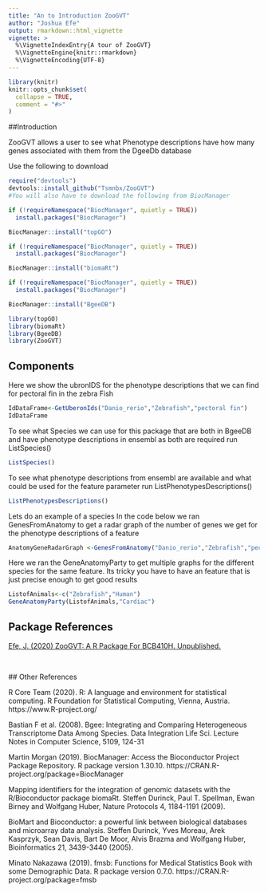 ```yaml
---
title: "An to Introduction ZooGVT"
author: "Joshua Efe"
output: rmarkdown::html_vignette 
vignette: >
  %\VignetteIndexEntry{A tour of ZooGVT}
  %\VignetteEngine{knitr::rmarkdown}
  %\VignetteEncoding{UTF-8}
---
```


```r
library(knitr)
knitr::opts_chunk$set(
  collapse = TRUE,
  comment = "#>"
)
```

##Introduction

ZooGVT allows a user to see what Phenotype descriptions have how many genes associated with them from the DgeeDb database

Use the following to download

```r
require("devtools")
devtools::install_github("Tsmnbx/ZooGVT")
#You will also have to download the following from BiocManager 

if (!requireNamespace("BiocManager", quietly = TRUE))
  install.packages("BiocManager")

BiocManager::install("topGO")

if (!requireNamespace("BiocManager", quietly = TRUE))
  install.packages("BiocManager")

BiocManager::install("biomaRt")

if (!requireNamespace("BiocManager", quietly = TRUE))
  install.packages("BiocManager")

BiocManager::install("BgeeDB")

library(topGO)
library(biomaRt)
library(BgeeDB)
library(ZooGVT)
```

## Components

Here we show the ubronIDS for the phenotype descriptions that we can find for pectoral fin in the zebra Fish

```r
IdDataFrame<-GetUberonIds("Danio_rerio","Zebrafish","pectoral fin")
IdDataFrame
```


To see what Species we can use for this package that are both in BgeeDB and have phenotype descriptions in  ensembl as both are required run ListSpecies()
```r

ListSpecies()
```


To see what phenotype descriptions from ensembl are available and what could be used for the feature parameter run ListPhenotypesDescriptions()
```r

ListPhenotypesDescriptions()
```


Lets do an example of a species
In the code below we ran GenesFromAnatomy to get a radar graph of the number of genes we get for the phenotype descriptions of a feature
```r

AnatomyGeneRadarGraph <-GenesFromAnatomy("Danio_rerio","Zebrafish","pectoral fin")
```

Here we ran the GeneAnatomyParty to get multiple graphs for the different species for the same feature. Its tricky you have to have an feature that is just precise enough to get good results
```r

ListofAnimals<-c("Zebrafish","Human")
GeneAnatomyParty(ListofAnimals,"Cardiac")
```

## Package References

[Efe, J. (2020) ZooGVT: A R Package For
 BCB410H. Unpublished.](https://github.com/Tsmnbx/ZooGVT)

<br>

  ## Other References

  R Core Team (2020). R: A language and environment for statistical computing. R Foundation for Statistical Computing, Vienna, Austria. https://www.R-project.org/

  Bastian F et al. (2008). Bgee: Integrating and Comparing Heterogeneous
Transcriptome Data Among Species. Data Integration Life Sci. Lecture Notes
in Computer Science, 5109, 124-31


Martin Morgan (2019). BiocManager: Access the Bioconductor Project Package
Repository. R package version 1.30.10.
https://CRAN.R-project.org/package=BiocManager

Mapping identifiers for the integration of genomic datasets with the
R/Bioconductor package biomaRt. Steffen Durinck, Paul T. Spellman, Ewan
Birney and Wolfgang Huber, Nature Protocols 4, 1184-1191 (2009).

BioMart and Bioconductor: a powerful link between biological databases
and microarray data analysis. Steffen Durinck, Yves Moreau, Arek
Kasprzyk, Sean Davis, Bart De Moor, Alvis Brazma and Wolfgang Huber,
Bioinformatics 21, 3439-3440 (2005).


Minato Nakazawa (2019). fmsb: Functions for Medical Statistics Book
with some Demographic Data. R package version 0.7.0.
https://CRAN.R-project.org/package=fmsb





